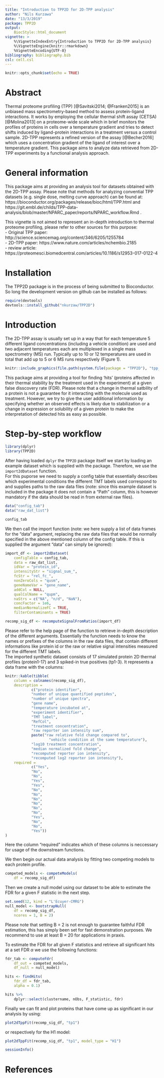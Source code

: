 ```yaml
---
title: "Introduction to TPP2D for 2D-TPP analysis"
author: "Nils Kurzawa"
date: "13/3/2019"
package: TPP2D
output:
    BiocStyle::html_document
vignette: >
    %\VignetteIndexEntry{Introduction to TPP2D for 2D-TPP analysis}
    %\VignetteEngine{knitr::rmarkdown}
    %VignetteEncoding{UTF-8}
bibliography: bibliography.bib
csl: cell.csl
---
```


```r
knitr::opts_chunk$set(echo = TRUE)
```

# Abstract
Thermal proteome profiling (TPP) [@Savitski2014; @Franken2015] is an unbiased mass spectrometry-based method to assess protein-ligand interactions. It works by employing the cellular thermal shift assay (CETSA) [@Molina2013] on a proteome-wide scale which in brief monitors the profiles of proteins in cells over a temperature gradient and tries to detect shifts induced by ligand-protein interactions in a treatment versus a control sample. 2D-TPP represents a refined version of the assay [@Becher2016] which uses a concentration gradient of the ligand of interest over a temperature gradient. This package aims to analyze data retrieved from 2D-TPP experiments by a functional analysis approach.

# General information

This package aims at providing an analysis tool for datasets obtained with the 2D-TPP assay. Please note that methods for analyzing convential TPP datasets (e.g. single dose, melting curve approach) can be found at: https://bioconductor.org/packages/release/bioc/html/TPP.html and https://git.embl.de/childs/TPP-data-analysis/blob/master/NPARC_paper/reports/NPARC_workflow.Rmd .

This vignette is not aimed to represent an in-depth introduction to thermal proteome profiling, please refer to other sources for this purpose:     
- Original TPP paper: http://science.sciencemag.org/content/346/6205/1255784    
- 2D-TPP paper: https://www.nature.com/articles/nchembio.2185   
- review article: https://proteomesci.biomedcentral.com/articles/10.1186/s12953-017-0122-4    

# Installation

The TPP2D package is in the process of being submitted to Bioconductor. So long the development version on github can be installed as follows: 

```r
require(devtools)
devtools::install_github("nkurzaw/TPP2D")
```

# Introduction

The 2D-TPP assay is usually set up in a way that for each temperature 5 different ligand concentrations (including a vehicle condition) are used and two adjacent temperatures each are multiplexed in a single mass spectrometry (MS) run. Typically up to 10 or 12 temperatures are used in total that add up to 5 or 6 MS runs respectively (Figure 1).  
```r
knitr::include_graphics(file.path(system.file(package = "TPP2D"), "tpp_2d_schematic.jpg"))
```
This package aims at providing a tool for finding 'hits' (proteins affected in their thermal stability by the treatment used in the experiment) at a given false disscovery rate (FDR). Please note that a change in thermal satbility of a protein is not a guarantee for it interacting with the molecule used as treatment. However, we try to give the user additional information by specifying whether an observed effects is likely due to stabilization or a change in expression or solubility of a given protein to make the interpretation of detected hits as easy as possible.

# Step-by-step workflow

```r
library(dplyr)
library(TPP2D)
```

After having loaded `dplyr` the `TPP2D` package itself we start by loading an example dataset which is supplied with the package. Therefore, we use the `import2dDataset` function.     
For this puporse we need to supply a config table that essentially describes which experimental conditions the different TMT labels used correspond to and supplies paths to the raw data files (note: since this example dataset is included in the package it does not contain a "Path" column, this is however mandatory if the data should be read in from external raw files).
```r
data("config_tab")
data("raw_dat_list")

config_tab
```


We then call the import function (note: we here supply a list of data frames for the "data" argument, replacing the raw data files that would be normally specified in the above mentioned column of the config table. If this is supplied the argument "data" can simply be ignored):
```r
import_df <- import2dDataset(
    configTable = config_tab,
    data = raw_dat_list,
    idVar = "protein_id",
    intensityStr = "signal_sum_",
    fcStr = "rel_fc_",
    nonZeroCols = "qusm",
    geneNameVar = "gene_name",
    addCol = NULL,
    qualColName = "qupm",
    naStrs = c("NA", "n/d", "NaN"),
    concFactor = 1e6,
    medianNormalizeFC = TRUE,
    filterContaminants = TRUE)

recomp_sig_df <- recomputeSignalFromRatios(import_df)
```
Please refer to the help page of the function to retrieve in-depth description of the different arguments. Essentially the function needs to know the names or prefixes of the columns in the raw data files, that contain different informations like protein id or the raw or relative signal intensities measured for the different TMT labels.    
The imported synthetic dataset consists of 17 simulated protein 2D thermal profiles (protein1-17) and 3 spiked-in true positives (tp1-3). It represents a data frame with the columns:
```r
knitr::kable(tibble(
    column = colnames(recomp_sig_df),
    description = 
            c("protein identifier",
            "number of unique quantified peptides",
            "number of unique spectra",
            "gene name",
            "temperature incubated at",
            "experiment identifier",
            "TMT label",
            "RefCol",
            "treatment concentration",
            "raw reporter ion intensity sum",
            paste("raw relative fold change compared to",
                    "vehicle condition at the same temperature"),
            "log10 treatment concentration",
            "median normalized fold change",
            "recomputed reporter ion intensity",
            "recomputed log2 reporter ion intensity"),
    required = 
            c("Yes",
            "No",
            "No",
            "Yes",
            "Yes",
            "No",
            "No",
            "No",
            "No",
            "No",
            "No",
            "Yes",
            "No",
            "No",
            "Yes"))
)
```

Here the column "required" indicates which of these columns is neccessary for usage of the downstream functions.    
    
    
We then begin our actual data analysis by fitting two competing models to each protein profile. 
```r
competed_models <- competeModels(
    df = recomp_sig_df)
```

Then we create a null model using our dataset to be able to estimate the FDR for a given F statistic in the next step.

```r
set.seed(12, kind = "L'Ecuyer-CMRG")
null_model <- bootstrapNull(
    df = recomp_sig_df,
    ncores = 1, B = 2)
```

Please note that setting B = 2 is not enough to guarantee faithful FDR estimation, this has simply been set for fast demonstration purposes. We recommend to use at least B = 20 for applications in praxis.    
    
To estimate the FDR for all given F statistics and retrieve all significant hits at a set FDR $\alpha$ we use the following functions:

```r
fdr_tab <- computeFdr( 
    df_out = competed_models,
    df_null = null_model)

hits <- findHits(
    fdr_df = fdr_tab,
    alpha = 0.1)

hits %>% 
    dplyr::select(clustername, nObs, F_statistic, fdr)
```

Finally we can fit and plot proteins that have come up as significant in our analysis by using:
```r
plot2dTppFit(recomp_sig_df, "tp1")
```
or respectively for the H1 model:
```r
plot2dTppFit(recomp_sig_df, "tp1", model_type = "H1")
```

```r
sessionInfo()
```


# References